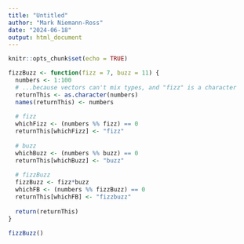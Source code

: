 ```yaml
---
title: "Untitled"
author: "Mark Niemann-Ross"
date: "2024-06-18"
output: html_document
---
```


```r
knitr::opts_chunk$set(echo = TRUE)
```



```r
fizzBuzz <- function(fizz = 7, buzz = 11) {
  numbers <- 1:100
  # ...because vectors can't mix types, and "fizz" is a character
  returnThis <- as.character(numbers)
  names(returnThis) <- numbers
  
  # fizz
  whichFizz <- (numbers %% fizz) == 0
  returnThis[whichFizz] <- "fizz"
  
  # buzz
  whichBuzz <- (numbers %% buzz) == 0
  returnThis[whichBuzz] <- "buzz"
  
  # fizzBuzz
  fizzBuzz <- fizz*buzz
  whichFB <- (numbers %% fizzBuzz) == 0
  returnThis[whichFB] <- "fizzbuzz"
  
  return(returnThis)
}

fizzBuzz()
```

